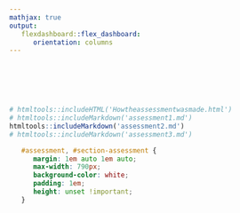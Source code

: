 ```yaml
---
mathjax: true
output:
   flexdashboard::flex_dashboard:
      orientation: columns
---
```


# &shy; {#assessment data-icon="fa-info" .hidden data-orientation="columns"}

```r
# htmltools::includeHTML('Howtheassessmentwasmade.html')
# htmltools::includeMarkdown('assessment1.md')
htmltools::includeMarkdown('assessment2.md')
# htmltools::includeMarkdown('assessment3.md')
```

```css
   #assessment, #section-assessment {
      margin: 1em auto 1em auto;
      max-width: 790px;
      background-color: white;
      padding: 1em;
      height: unset !important;
   }
```
